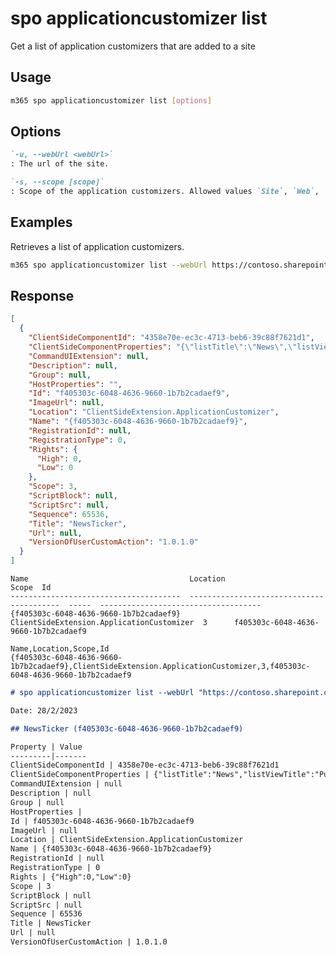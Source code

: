 
# spo applicationcustomizer list

Get a list of application customizers that are added to a site

## Usage

```sh
m365 spo applicationcustomizer list [options]
```

## Options

```md definition-list
`-u, --webUrl <webUrl>`
: The url of the site.

`-s, --scope [scope]`
: Scope of the application customizers. Allowed values `Site`, `Web`, `All`. Defaults to `All`.
```

<Global />

## Examples

Retrieves a list of application customizers.

```sh
m365 spo applicationcustomizer list --webUrl https://contoso.sharepoint.com/sites/sales
```

## Response

<Tabs>
  <TabItem value="JSON">

  ```json
  [
    {
      "ClientSideComponentId": "4358e70e-ec3c-4713-beb6-39c88f7621d1",
      "ClientSideComponentProperties": "{\"listTitle\":\"News\",\"listViewTitle\":\"Published News\"}",
      "CommandUIExtension": null,
      "Description": null,
      "Group": null,
      "HostProperties": "",
      "Id": "f405303c-6048-4636-9660-1b7b2cadaef9",
      "ImageUrl": null,
      "Location": "ClientSideExtension.ApplicationCustomizer",
      "Name": "{f405303c-6048-4636-9660-1b7b2cadaef9}",
      "RegistrationId": null,
      "RegistrationType": 0,
      "Rights": {
        "High": 0,
        "Low": 0
      },
      "Scope": 3,
      "ScriptBlock": null,
      "ScriptSrc": null,
      "Sequence": 65536,
      "Title": "NewsTicker",
      "Url": null,
      "VersionOfUserCustomAction": "1.0.1.0"
    }
  ]
  ```

  </TabItem>
  <TabItem value="Text">

  ```text
  Name                                    Location                                   Scope  Id
  --------------------------------------  -----------------------------------------  -----  ------------------------------------
  {f405303c-6048-4636-9660-1b7b2cadaef9}  ClientSideExtension.ApplicationCustomizer  3      f405303c-6048-4636-9660-1b7b2cadaef9
  ```

  </TabItem>
  <TabItem value="CSV">

  ```csv
  Name,Location,Scope,Id
  {f405303c-6048-4636-9660-1b7b2cadaef9},ClientSideExtension.ApplicationCustomizer,3,f405303c-6048-4636-9660-1b7b2cadaef9
  ```

  </TabItem>
  <TabItem value="Markdown">

  ```md
  # spo applicationcustomizer list --webUrl "https://contoso.sharepoint.com"

  Date: 28/2/2023

  ## NewsTicker (f405303c-6048-4636-9660-1b7b2cadaef9)

  Property | Value
  ---------|-------
  ClientSideComponentId | 4358e70e-ec3c-4713-beb6-39c88f7621d1
  ClientSideComponentProperties | {"listTitle":"News","listViewTitle":"Published News"}
  CommandUIExtension | null
  Description | null
  Group | null
  HostProperties |
  Id | f405303c-6048-4636-9660-1b7b2cadaef9
  ImageUrl | null
  Location | ClientSideExtension.ApplicationCustomizer
  Name | {f405303c-6048-4636-9660-1b7b2cadaef9}
  RegistrationId | null
  RegistrationType | 0
  Rights | {"High":0,"Low":0}
  Scope | 3
  ScriptBlock | null
  ScriptSrc | null
  Sequence | 65536
  Title | NewsTicker
  Url | null
  VersionOfUserCustomAction | 1.0.1.0
  ```

  </TabItem>
</Tabs>
